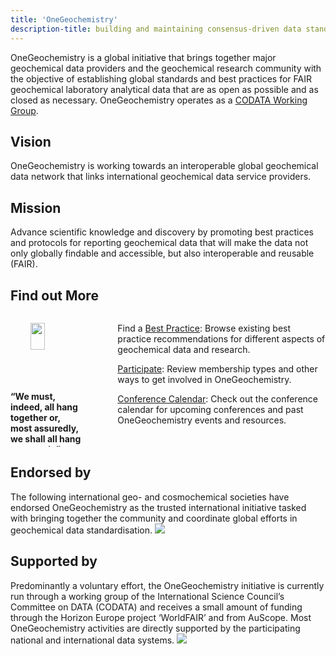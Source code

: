 ```yaml
---
title: 'OneGeochemistry'
description-title: building and maintaining consensus-driven data standards for geochemistry
---
```


OneGeochemistry is a global initiative that brings together major geochemical data providers and the geochemical research community with the objective of establishing global standards and best practices for FAIR geochemical laboratory analytical data that are as open as possible and as closed as necessary.
OneGeochemistry operates as a [CODATA Working Group](https://codata.org/initiatives/making-data-work/worldfair-2/onegeochemistry-wg/).

::: {.callout-warning icon=false}
## Vision
OneGeochemistry is working towards an interoperable global geochemical data network that links international geochemical data service providers.
:::

::: {.callout-tip icon=false}
## Mission
Advance scientific knowledge and discovery by promoting best practices and protocols for reporting geochemical data that will make the data not only globally findable and accessible, but also interoperable and reusable (FAIR).
:::



## Find out More {#sec-test}

::::: {.columns}

::: {.column width="25%"}

![](images/benjamin-franklin.png){width=45% style="display: block; margin: 0 auto"}

**“We must, indeed, all hang together or, most assuredly, we shall all hang separately”.**

*Benjamin Franklin*

:::


::: {.column width="3%"}
:::

:::: {.column width="72%"}

::: {.callout-note appearance="simple" icon=false}
Find a [Best Practice](best_practices.qmd): Browse existing best practice recommendations for different aspects of geochemical data and research.
:::

::: {.callout-note appearance="simple" icon=false}
[Participate](participate.qmd): Review membership types and other ways to get involved in OneGeochemistry.
:::

::: {.callout-note appearance="simple" icon=false}
[Conference Calendar](https://onegeochemistry.github.io/participate.html#sec-calendar): Check out the conference calendar for upcoming conferences and past OneGeochemistry events and resources.
:::
::::
:::::





<!--::: {.column-margin}
**“We must, indeed, all hang together or, most assuredly, we shall all hang separately”.**\
*Benjamin Franklin*
:::-->

<!--
- **Find a [Best Practice](best_practices.qmd):**
browse existing best practice recommendations for different aspects of geochemical data and research.


- **[Participate](participate.qmd):**
Review membership types and other ways to get involved in OneGeochemistry.


- **[Conference Calendar](https://onegeochemistry.github.io/participate.html#sec-calendar):**
Check out the conference calendar for upcoming conferences and past OneGeochemistry events and resources.
-->


<!--::: {.callout-note appearance="simple" icon=false}
## Find a [Best Practice](best_practices.qmd):
Browse existing best practice recommendations for different aspects of geochemical data and research.
:::

::: {.callout-note appearance="simple" icon=false}
## [Participate](participate.qmd):
Review membership types and other ways to get involved in OneGeochemistry.
:::

::: {.callout-note appearance="simple" icon=false}
## [Conference Calendar](https://onegeochemistry.github.io/participate.html#sec-calendar)
Check out the conference calendar for upcoming conferences and past OneGeochemistry events and resources.
:::

:::: {.columns}
::: {.column width="90%"}
**“We must, indeed, all hang together or, most assuredly, we shall all hang separately”.**\
*Benjamin Franklin*
:::
::: {.column width="2%"}
:::
::: {.column width="8%"}
![](images/benjamin-franklin.png)
:::
::::-->



<!--::: {layout=[40,-10,40,-10,40]}

[![<font size="4"> Our Mission </font>](images/logo.png)](our_mission.qmd)

[![<font size="4"> Existing Best Practices </font>](images/best-practice2.jpg)](best_practices.qmd)

[![<font size="4"> Participate</font>](images/help.png)](participate.qmd)
:::-->



## Endorsed by
The following international geo- and cosmochemical societies have endorsed OneGeochemistry as the trusted international initiative tasked with bringing together the community and coordinate global efforts in geochemical data standardisation.
<!--Their endorsement will help disseminate the goals and activities of OneGeochemistry to a broad membership throughout the geochemical sub-disciplines, and increase participation in the initiative. Additional national and/or sub-disciplinary societies will be contacted in the future and the OneGeochemistry board invites suggestions and recommendations from the community.-->
![](images/endorsers.png)



## Supported by
Predominantly a voluntary effort, the OneGeochemistry initiative is currently run through a working group of the International Science Council’s Committee on DATA (CODATA) and receives a small amount of funding through the Horizon Europe project 'WorldFAIR' and from AuScope. Most OneGeochemistry activities are directly supported by the participating national and international data systems.
![](images/supporters_v3.png)

